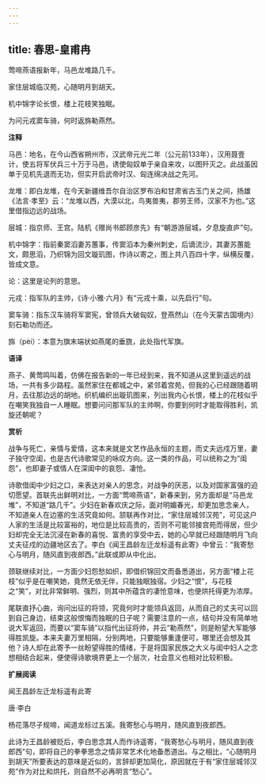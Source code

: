 ```yaml
---
---
---
```

title: 春思-皇甫冉
---

莺啼燕语报新年，马邑龙堆路几千。

家住层城临汉苑，心随明月到胡天。

机中锦字论长恨，楼上花枝笑独眠。

为问元戎窦车骑，何时返旆勒燕然。

**注释**

马邑：地名，在今山西省朔州市，汉武帝元光二年（公元前133年），汉用聂壹计，使五将军伏兵三十万于马邑，诱使匈奴单于亲自来攻，以图歼灭之。此战虽因单于见机先退而无功，但实开启武帝时汉、匈连绵决战之先河。

龙堆：即白龙堆，在今天新疆维吾尔自治区罗布泊和甘肃省古玉门关之间，扬雄《法言·孝至》云：“龙堆以西，大漠以北，鸟夷兽夷，郡劳王师，汉家不为也。”这里借指边远的战场。

层城：指京师、王宫。陆机《赠尚书郎顾彦先》有“朝游游层城，夕息旋直庐”句。

机中锦字：指前秦窦滔妻苏蕙事，传窦滔本为秦州刺史，后谪流沙，其妻苏蕙能文，颇思滔，乃织锦为回文璇玑图，作诗以寄之，图上共八百四十字，纵横反覆，皆成文意。

论：这里是论列的意思。

元戎：指军队的主帅，《诗·小雅·六月》有“元戎十乘，以先启行”句。

窦车骑：指东汉车骑将军窦宪，曾领兵大破匈奴，登燕然山（在今天蒙古国境内）刻石勒功而还。

旆（pèi）：本意为旗末端状如燕尾的垂旒，此处指代军旗。

**语译**

燕子、黄莺鸣叫着，仿佛在报告新的一年已经到来，我不知道从这里到遥远的战场，一共有多少路程。虽然家住在都城之中，紧邻着宫苑，但我的心已经跟随着明月，去往那边远的胡地。织机编织出璇玑图来，列出我内心长恨，楼上的花枝似乎在嘲笑我独自一人睡眠。想要问问那军队的主帅啊，你要到何时才能取得胜利，凯旋还朝呢？

**赏析**

战争与死亡，亲情与爱情，这本来就是文艺作品永恒的主题，而丈夫远戍万里，妻子独守空闺，也是古代诗歌常见的咏叹方向。这一类的作品，可以统称之为“闺怨”，也即妻子或情人在深闺中的哀怨、凄怆。

诗歌借闺中少妇之口，来表达对亲人的思念，对战争的厌恶，以及对国家富强的迫切愿望。首联先出鲜明对比，一方面“莺啼燕语”，新春来到，另方面却是“马邑龙堆”，不知道“路几千”。少妇在新春欢庆之际，面对明媚春光，却更加思念亲人，不知道亲人在边塞的生活究竟如何。颔联再作对比，“家住层城邻汉苑”，可见这户人家的生活是比较富裕的，地位是比较高贵的，否则不可能邻接宫苑而得居，但少妇却完全无法沉浸在新春的喜悦、富贵的享受中去，她的心早就已经跟随明月飞向丈夫征戍的边疆地区去了。李白《闻王昌龄左迁龙标遥有此寄》中曾云：“我寄愁心与明月，随风直到夜郎西。”此联或即从中化出。

颈联继续对比，一方面少妇怨愁如织，即借织锦回文而备悉道出，另方面“楼上花枝”似乎是在嘲笑她，竟然无依无伴，只能独眠独宿。少妇之“恨”，与花枝之“笑”，对比非常鲜明、强烈，则其中所蕴含的凄怆意味，也便烘托得更为浓厚。

尾联直抒心曲，询问出征的将领，究竟何时才能领兵返回，从而自己的丈夫可以回到自己身边，结束这般恨悔而独眠的日子呢？需要注意的一点，结句并没有简单地说大军返回，而要以“窦车骑”以指代出征将帅，并云“勒燕然”，则是盼望大军能够得胜凯旋。本来夫妻万里相隔，分别两地，只要能够重逢便可，哪里还会想及其他？诗人却在此寄予一丝盼望得胜的情绪，于是将国家民族之大义与闺中妇人之念想相结合起来，便使得诗歌境界更上一个层次，社会意义也相对比较积极。

**扩展阅读**

闻王昌龄左迁龙标遥有此寄

唐·李白

杨花落尽子规啼，闻道龙标过五溪。我寄愁心与明月，随风直到夜郎西。

此诗为王昌龄被贬后，李白思念其人而作诗遥寄，“我寄愁心与明月，随风直到夜郎西”句，即将自己的拳拳思念之情非常艺术化地备悉道出。与之相比，“心随明月到胡天”所要表达的意味是近似的，言辞却更加简化，原因就在于有“家住层城邻汉苑”作为对比和烘托，则自然不必再明言“愁心”。